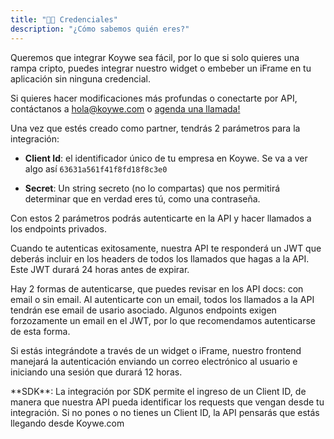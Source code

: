 ```yaml
---
title: "👩‍💻 Credenciales"
description: "¿Cómo sabemos quién eres?"
---
```


Queremos que integrar Koywe sea fácil, por lo que si solo quieres una rampa
cripto, puedes integrar nuestro widget o embeber un iFrame en tu aplicación sin ninguna credencial.

Si quieres hacer modificaciones más profundas o conectarte por API, contáctanos
a [hola@koywe.com](mailto:hola@koywe.com) o [agenda una llamada!](https://meetings.hubspot.com/seba-koywe/team)

Una vez que estés creado como partner, tendrás 2 parámetros para la integración:

- **Client Id**: el identificador único de tu empresa en Koywe. Se va a ver algo
  así `63631a561f41f8fd18f8c3e0`

- **Secret**: Un string secreto (no lo compartas) que nos permitirá determinar
  que en verdad eres tú, como una contraseña.

Con estos 2 parámetros podrás autenticarte en la API y hacer llamados a los
endpoints privados.

Cuando te autenticas exitosamente, nuestra API te responderá un JWT que deberás incluir en los headers de todos los llamados que hagas a la API. Este JWT durará 24 horas antes de expirar.

<Card title="Nota" icon="lightbulb" iconType="duotone" color="#ca8b04">
  Hay 2 formas de autenticarse, que puedes revisar en los API docs: con email o sin email. Al autenticarte con un email, todos los llamados a la API tendrán ese email de usario asociado.
  Algunos endpoints exigen forzozamente un email en el JWT, por lo que recomendamos autenticarse de esta forma.
</Card>

Si estás integrándote a través de un widget o iFrame, nuestro frontend manejará la autenticación enviando un correo electrónico al usuario e iniciando una sesión que durará 12 horas.

<Info>
  **SDK**: La integración por SDK permite el ingreso de un Client ID, de manera
  que nuestra API pueda identificar los requests que vengan desde tu
  integración. Si no pones o no tienes un Client ID, la API pensarás que estás
  llegando desde Koywe.com
</Info>
